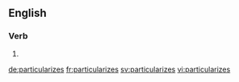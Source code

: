 ==English==

===Verb===
{{head|en}}

# {{en-third-person singular of|particularize}}

[[de:particularizes]]
[[fr:particularizes]]
[[sv:particularizes]]
[[vi:particularizes]]